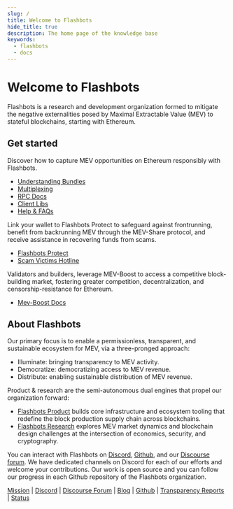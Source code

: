 ```yaml
---
slug: /
title: Welcome to Flashbots
hide_title: true
description: The home page of the knowledge base
keywords:
  - flashbots
  - docs
---
```



# Welcome to Flashbots

Flashbots is a research and development organization formed to mitigate the negative externalities posed by Maximal Extractable Value (MEV) to stateful blockchains, starting with Ethereum.

## Get started

<Grid>
<GridBlock symbol="I." title="Searchers">

Discover how to capture MEV opportunities on Ethereum responsibly with Flashbots.

- [Understanding Bundles](/flashbots-auction/advanced/understanding-bundles)<br/>
- [Multiplexing](/flashbots-auction/advanced/multiplexing)<br/>
- [RPC Docs](/flashbots-auction/advanced/rpc-endpoint)<br/>
- [Client Libs](/flashbots-auction/libraries/ethers-js-provider)<br/>
- [Help & FAQs](https://collective.flashbots.net/tags/c/searchers/12/question)

</GridBlock>
<GridBlock symbol="II." title="Eth Users">

Link your wallet to Flashbots Protect to safeguard against frontrunning, benefit from backrunning MEV through the MEV-Share protocol, and receive assistance in recovering funds from scams.

- [Flashbots Protect](/flashbots-protect/quick-start)
- [Scam Victims Hotline](https://whitehat.flashbots.net)

</GridBlock>
<GridBlock symbol="III." title="Validators, Builders & Relayers">

Validators and builders, leverage MEV-Boost to access a competitive block-building market, fostering greater competition, decentralization, and censorship-resistance for Ethereum.

- [Mev-Boost Docs](/flashbots-mev-boost/introduction)<br/>

</GridBlock>
</Grid>

## About Flashbots

Our primary focus is to enable a permissionless, transparent, and sustainable ecosystem for MEV, via a three-pronged approach:

- Illuminate: bringing transparency to MEV activity.
- Democratize: democratizing access to MEV revenue.
- Distribute: enabling sustainable distribution of MEV revenue.

Product & research are the semi-autonomous dual engines that propel our organization forward:

- [Flashbots Product](/) builds core infrastructure and ecosystem tooling that redefine the block production supply chain across blockchains.
- [Flashbots Research](https://github.com/flashbots/mev-research) explores MEV market dynamics and blockchain design challenges at the intersection of economics, security, and cryptography.

You can interact with Flashbots on [Discord](https://discord.gg/7hvTycdNcK), [Github](https://github.com/flashbots/pm), and our [Discourse forum](https://collective.flashbots.net/). We have dedicated channels on Discord for each of our efforts and welcome your contributions. Our work is open source and you can follow our progress in each Github repository of the Flashbots organization.

[Mission](https://writings.flashbots.net/frontrunning-mev-crisis) | [Discord](https://discord.gg/7hvTycdNcK) | [Discourse Forum](https://collective.flashbots.net/) | [Blog](https://writings.flashbots.net) | [Github](https://github.com/flashbots/pm) | [Transparency Reports](https://writings.flashbots.net/tags/transparency-report) | [Status](https://status.flashbots.net)
